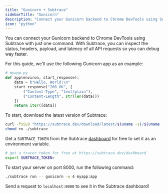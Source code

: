 ```yaml
---
title: "Gunicorn + Subtrace"
sidebarTitle: "Gunicorn"
description: "Connect your Gunicorn backend to Chrome DevTools using Subtrace"
icon: "python"
---
```


You can connect your Gunicorn backend to Chrome DevTools using Subtrace with
just one command. With Subtrace, you can inspect the status, headers, payload,
and latency of all API requests so you can debug way faster.

For this guide, we'll use the following Gunicorn app as an example:

```python
# myapp.py
def app(environ, start_response):
    data = b"Hello, World!\n"
    start_response("200 OK", [
        ("Content-Type", "text/plain"),
        ("Content-Length", str(len(data)))
    ])
    return iter([data])
```

To start, download the latest version of Subtrace:

```bash
curl -fsSLO "https://subtrace.dev/download/latest/$(uname -s)/$(uname -m)/subtrace"
chmod +x ./subtrace
```

Get a `SUBTRACE_TOKEN` from the Subtrace [dashboard](https://subtrace.dev/dashboard)
for free to set it as an environment variable.

```bash
# get a tracer token for free at https://subtrace.dev/dashboard
export SUBTRACE_TOKEN=
```

To start your server on port 8000, run the following command:

```bash
./subtrace run -- gunicorn -w 4 myapp:app
```

Send a request to `localhost:8000` to see it in the Subtrace dashboard!
